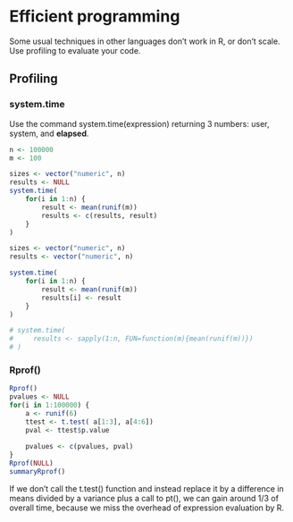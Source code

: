 Efficient programming
================================================================================



Some usual techniques in other languages don't work in R, or don't scale.
Use profiling to evaluate your code.

Profiling
--------------------------------------------------------------------------------

### system.time

Use the command system.time(expression) returning 3 numbers: user, system, and **elapsed**.

```r
n <- 100000
m <- 100

sizes <- vector("numeric", n)
results <- NULL
system.time(
    for(i in 1:n) {
        result <- mean(runif(m))
        results <- c(results, result)
    }
)

sizes <- vector("numeric", n)
results <- vector("numeric", n)

system.time(
    for(i in 1:n) {
        result <- mean(runif(m))
        results[i] <- result
    }
)

# system.time(
#     results <- sapply(1:n, FUN=function(m){mean(runif(m))})
# )

```

### Rprof()

```r
Rprof()
pvalues <- NULL
for(i in 1:100000) {
    a <- runif(6)
    ttest <- t.test( a[1:3], a[4:6])
    pval <- ttest$p.value
    
    pvalues <- c(pvalues, pval)
}
Rprof(NULL)
summaryRprof()
```
If we don't call the t.test() function and instead replace it by a difference in means divided by a variance plus a call to pt(), we can gain around 1/3 of overall time, because we miss the overhead of expression evaluation by R.

